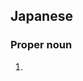 ==Japanese==
{{ja-kanjitab|とり|はら|yomi=kun}}

===Proper noun===
{{ja-pos|とりはら|proper}}

# {{surname|lang=ja|sort=とりはら}}